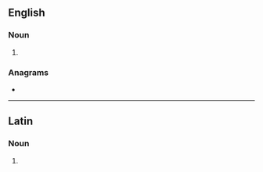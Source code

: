 {{also|cítharas}}
==English==

===Noun===
{{head|en|noun plural form}}

# {{plural of|cithara|lang=en}}

===Anagrams===
* {{anagrams|en|archaist}}

----

==Latin==

===Noun===
{{la-noun-form|citharās}}

# {{inflection of|cithara||acc|p|lang=la}}